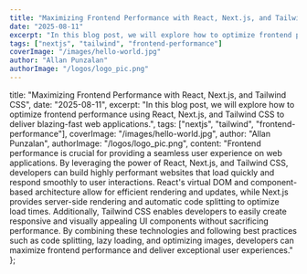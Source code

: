 ```yaml
---
title: "Maximizing Frontend Performance with React, Next.js, and Tailwind CSS"
date: "2025-08-11"
excerpt: "In this blog post, we will explore how to optimize frontend performance using React, Next.js, and Tailwind CSS to deliver blazing-fast web applications."
tags: ["nextjs", "tailwind", "frontend-performance"]
coverImage: "/images/hello-world.jpg"
author: "Allan Punzalan"
authorImage: "/logos/logo_pic.png"
---
```


title: "Maximizing Frontend Performance with React, Next.js, and Tailwind CSS",
date: "2025-08-11",
excerpt: "In this blog post, we will explore how to optimize frontend performance using React, Next.js, and Tailwind CSS to deliver blazing-fast web applications.",
tags: ["nextjs", "tailwind", "frontend-performance"],
coverImage: "/images/hello-world.jpg",
author: "Allan Punzalan",
authorImage: "/logos/logo_pic.png",
content: "Frontend performance is crucial for providing a seamless user experience on web applications. By leveraging the power of React, Next.js, and Tailwind CSS, developers can build highly performant websites that load quickly and respond smoothly to user interactions. React's virtual DOM and component-based architecture allow for efficient rendering and updates, while Next.js provides server-side rendering and automatic code splitting to optimize load times. Additionally, Tailwind CSS enables developers to easily create responsive and visually appealing UI components without sacrificing performance. By combining these technologies and following best practices such as code splitting, lazy loading, and optimizing images, developers can maximize frontend performance and deliver exceptional user experiences."
};